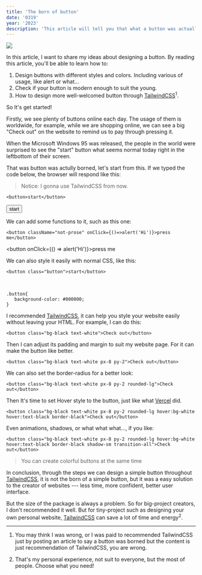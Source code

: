 ```yaml
---
title: 'The born of button'
date: '0319'
year: '2023'
description: 'This article will tell you that what a button was actually borned. And how to create various of button throughout the help of TailwindCSS. Get started now!'
---
```


<Image src="/writing/button.webp" />

In this article, I want to share my ideas about designing a button. By reading this article, you'll be able to learn how to:

1. Design buttons with different styles and colors. Including various of usage, like alert or what...
2. Check if your button is modern enough to suit the young.
3. How to design more well-welcomed button through [TailwindCSS](https://TailwindCSS.com)<sup>1</sup>.

So It's get started!

Firstly, we see plenty of buttons online each day. The usage of them is worldwide, for example, while we are shopping online, we can see a big "Check out" on the website to remind us to pay through pressing it.

When the Microsoft Windows 95 was released, the people in the world were surprised to see the "start" button what seems normal today right in the leftbottom of their screen.

That was button was actully borned, let's start from this. If we typed the code below, the browser will respond like this:

> Notice: I gonna use TailwindCSS from now.

```
<button>start</button>
```

<button className="not prose">start</button>

We can add some functions to it, such as this one:

```
<button className="not-prose" onClick={()=>alert('Hi')}>press me</button>
```

<button onClick={() => alert('Hi')}>press me</button>

We can also style it easily with normal CSS, like this:

```
<button class="button">start</button>
```

<br />

```
.button{
   background-color: #000000;
}
```

I recommended [TailwindCSS](https://TailwindCSS.com), it can help you style your website easily without leaving your HTML. For example, I can do this:

```
<button class="bg-black text-white">Check out</button>
```

Then I can adjust its padding and margin to suit my website page. For it can make the button like better.

```
<button class="bg-black text-white px-8 py-2">Check out</button>
```

We can also set the border-radius for a better look:

```
<button class="bg-black text-white px-8 py-2 rounded-lg">Check out</button>
```

Then It's time to set Hover style to the button, just like what [Vercel](https://vercel.com) did.

```
<button class="bg-black text-white px-8 py-2 rounded-lg hover:bg-white hover:text-black border-black">Check out</button>
```

Even animations, shadows, or what what what..., if you like:

```
<button class="bg-black text-white px-8 py-2 rounded-lg hover:bg-white hover:text-black border-black shadow-sm transition-all">Check out</button>
```

>You can create colorful buttons at the same time

In conclusion, through the steps we can design a simple button throughout [TailwindCSS](https://TailwindCSS.com), it is not the born of a simple button, but it was a easy solution to the creator of websites --- less time, more confident, better user interface.

But the size of the package is always a problem. So for big-project creators, I don't recommended it well. But for tiny-project such as designing your own personal website, [TailwindCSS](https://TailwindCSS.com) can save a lot of time and energy<sup>2</sup>.

---

1. You may think I was wrong, or I was paid to recommended TailwindCSS just by posting an article to say a button was borned but the content is just recommendation of TailwindCSS, you are wrong.

2. That's my personal experience, not suit to everyone, but the most of people. Choose what you need!

